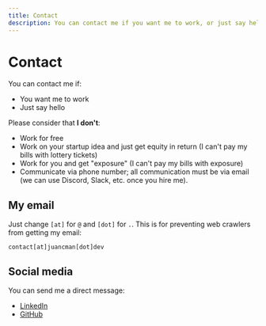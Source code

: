 ```yaml
---
title: Contact
description: You can contact me if you want me to work, or just say hello.
---
```


# Contact

You can contact me if:

- You want me to work
- Just say hello

Please consider that **I don't**:

- Work for free
- Work on your startup idea and just get equity in return (I can't pay my bills
  with lottery tickets)
- Work for you and get "exposure" (I can't pay my bills with exposure)
- Communicate via phone number; all communication must be via email (we can use
  Discord, Slack, etc. once you hire me).

## My email

Just change `[at]` for `@` and `[dot]` for `.`. This is for preventing web
crawlers from getting my email:

```
contact[at]juancman[dot]dev
```

## Social media

You can send me a direct message:

- [LinkedIn](https://www.linkedin.com/in/juancmandev)
- [GitHub](https://github.com/juancmandev)
